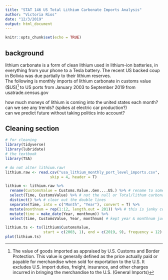 ---
title: "STAT 146 US Total Lithium Carbonate Imports Analysis"
author: "Victoria Rios"
date: "12/3/2019"
output: html_document
---

```{r setup, include=FALSE}
knitr::opts_chunk$set(echo = TRUE)
```

## background  
lithium carbonate is a form of clean lithium used in lithium-ion batteries, in everything from your phone to a Tesla battery. 
The recent US backed coup in Bolivia was due partially to their lithium reserves.  
The following is monthly imports of lithium carbonate in customs value ($US)^[The value of goods imported as appraised by U.S. Customs and Border Protection. This value is generally defined as the price actually paid or payable for merchandise when sold for exportation to the U.S. It excludes U.S. import duties, freight, insurance, and other charges incurred in bringing the merchandise to the U.S. (General Imports)] to US ports from January 2003 to September 2019 from usatrade.census.gov

how much moneys of lithium is coming into the united states each month?  
can we see any trends? (spikes at electric car production?)  
can we predict future without taking politics into account?  

## Cleaning section

```{r}
# for cleaning
library(tidyverse)
library(lubridate)
# the textbook
library(TSA)

# do not alter lithium.raw!
lithium.raw <- read.csv("usa_lithium_monthly_port_level_imports.csv",
                    skip = 4, header = T)

lithium <- lithium.raw %>%
  rename(CustomsValue = Customs.Value..Gen....US.) %>% # rename to something friendlier
  select(Time, CustomsValue) %>% # not the null or Total/lithum carbonate columns
  distinct() %>% # clear out the double lines
  separate(Time, into = c("Month", "Year"), convert = T) %>%
  mutate(monthnum = rep(1:12, length.out = 201)) %>% # this is janky code
  mutate(time = make_date(Year, monthnum)) %>%
  select(time, CustomsValue, Year, monthnum) # kept year & monthnum just in case

lithium.ts <- ts(lithium$CustomsValue,
                 start = c(2003, 1), end = c(2019, 9), frequency = 12)
plot(lithium.ts)
```

